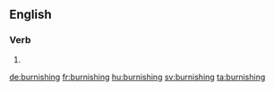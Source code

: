 ==English==

===Verb===
{{head|en}}

# {{present participle of|burnish|lang=en}}

[[de:burnishing]]
[[fr:burnishing]]
[[hu:burnishing]]
[[sv:burnishing]]
[[ta:burnishing]]